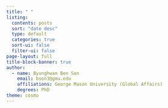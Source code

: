 ```yaml
---
title: " "
listing:
  contents: posts
  sort: "date desc"
  type: default
  categories: true
  sort-ui: false
  filter-ui: false
page-layout: full
title-block-banner: true
author: 
  - name: Byunghwan Ben Son
    email: bson3@gmu.edu
    affiliations: George Mason University (Global Affairs)
    degrees: PhD
theme: cosmo
---
```


